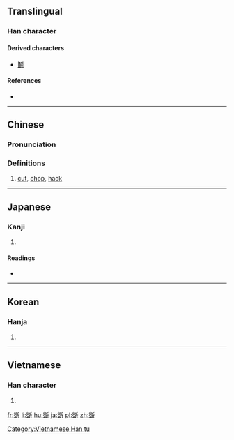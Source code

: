 {{also|斵}}
==Translingual==

===Han character===
{{Han char|rn=69|rad=斤|as=10|sn=14|four=72121|canj=RMHML|ids=⿰𠁁斤}}

====Derived characters====
* [[鬭]]

====References====
* {{Han ref|kx=0480.180|dkj=13585|dj=0841.050|hdz=32027.100|uh=65B2|ud=26034|bh=E5C1|bd=58817}}

----

==Chinese==
{{zh-forms}}

===Pronunciation===
{{zh-pron
|m=zhuó
|c=doek3
|mc=y
|oc=y
|ma=
|cat=v
}}

===Definitions===
# [[cut]], [[chop]], [[hack]]

----

==Japanese==

===Kanji===
{{ja-kanji|grade=|rs=斤10}}

# {{defn|lang=ja|sort=斤10}}

====Readings====
* {{ja-readings|on=[[たく]] (taku)|kun=[[きる]] (kiru)}}

----

==Korean==

===Hanja===
{{ko-hanja|hangeul=착|eumhun=|rv=chak|mr=ch'ak|y=chak}}

# {{defn|lang=ko|sort=斤10}}

----

==Vietnamese==

===Han character===
{{vi-readings|rs=斤10| hanviet = trác}}

# {{defn|vi|sort=斤10}}

[[Category:Vietnamese Han tu]]

[[fr:斲]]
[[li:斲]]
[[hu:斲]]
[[ja:斲]]
[[pl:斲]]
[[zh:斲]]